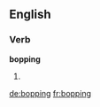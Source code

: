 ==English==

===Verb===
'''bopping'''
# {{present participle of|bop}}

[[de:bopping]]
[[fr:bopping]]